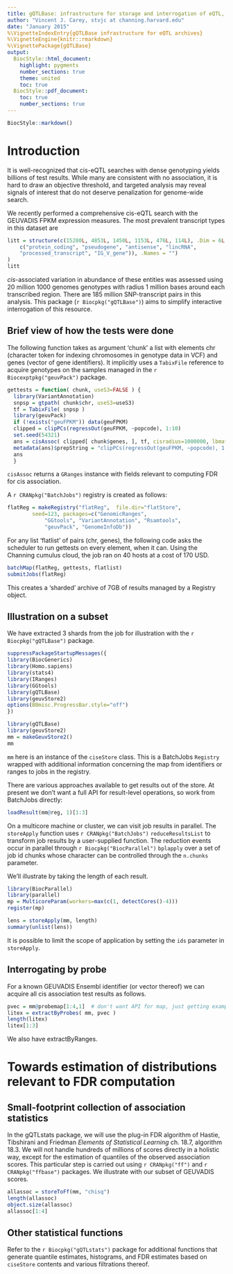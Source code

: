 ```yaml
---
title: gQTLBase: infrastructure for storage and interrogation of eQTL, mQTL, dsQTL etc. archives
author: "Vincent J. Carey, stvjc at channing.harvard.edu"
date: "January 2015"
%\VignetteIndexEntry{gQTLBase infrastructure for eQTL archives}
%\VignetteEngine{knitr::rmarkdown}
%\VignettePackage{gQTLBase}
output:
  BiocStyle::html_document:
    highlight: pygments
    number_sections: true
    theme: united
    toc: true
  BiocStyle::pdf_document:
    toc: true
    number_sections: true
---
```


```r
BiocStyle::markdown()
```


# Introduction

It is well-recognized that cis-eQTL searches with
dense genotyping yields billions of test results.  While
many are consistent with no association, it is hard to draw
an objective threshold, and targeted analysis may reveal
signals of interest that do not deserve penalization for
genome-wide search.

We recently performed a comprehensive cis-eQTL search
with the GEUVADIS FPKM expression measures.  The
most prevalent transcript types in this 
dataset are

```r
litt = structure(c(15280L, 4853L, 1450L, 1153L, 476L, 114L), .Dim = 6L, .Dimnames = structure(list(
    c("protein_coding", "pseudogene", "antisense", "lincRNA", 
    "processed_transcript", "IG_V_gene")), .Names = "")
)
litt
```
*cis*-associated variation in abundance of
these entities
was assessed using 20 million 1000 genomes genotypes with
radius 1 million bases around each transcribed region.  There are
185 million SNP-transcript pairs in this analysis.  This
package (`r Biocpkg("gQTLBase")`) aims to simplify interactive interrogation of
this resource.

## Brief view of how the tests were done

The following function takes as argument 'chunk' a list with elements
chr (character token for indexing chromosomes in
genotype data in VCF) and genes (vector of gene identifiers).
It implicitly uses a `TabixFile` reference to acquire genotypes
on the samples managed in the `r Biocexptpkg("geuvPack")` package.

```r
gettests = function( chunk, useS3=FALSE ) {
  library(VariantAnnotation)
  snpsp = gtpath( chunk$chr, useS3=useS3)
  tf = TabixFile( snpsp )
  library(geuvPack)
  if (!exists("geuFPKM")) data(geuFPKM)
  clipped = clipPCs(regressOut(geuFPKM, ~popcode), 1:10)
  set.seed(54321)
  ans = cisAssoc( clipped[ chunk$genes, ], tf, cisradius=1000000, lbmaf=0.01 )
  metadata(ans)$prepString = "clipPCs(regressOut(geuFPKM, ~popcode), 1:10)"
  ans
  }
```

`cisAssoc` returns a `GRanges` instance with fields relevant to computing
FDR for cis association.

A `r CRANpkg("BatchJobs")` registry is created as follows:

```r
flatReg = makeRegistry("flatReg",  file.dir="flatStore",
        seed=123, packages=c("GenomicRanges",
            "GGtools", "VariantAnnotation", "Rsamtools",
            "geuvPack", "GenomeInfoDb"))
```

For any list 'flatlist' of pairs (chr, genes), the following
code asks the scheduler to run gettests on every element, when
it can.  Using the Channing cumulus cloud, the job ran on 40
hosts at a cost of 170 USD.
```r
batchMap(flatReg, gettests, flatlist)
submitJobs(flatReg)
```

This creates a 'sharded' archive of 7GB of results managed by
a Registry object.


## Illustration on a subset

We have extracted 3 shards from the job for illustration with the
`r Biocpkg("gQTLBase")` package.
```r
suppressPackageStartupMessages({
library(BiocGenerics)
library(Homo.sapiens)
library(stats4)
library(IRanges)
library(GGtools)
library(gQTLBase)
library(geuvStore2)
options(BBmisc.ProgressBar.style="off")
})
```
```r
library(gQTLBase)
library(geuvStore2)
mm = makeGeuvStore2()
mm
```

`mm` here is an instance of the `ciseStore` class.
This is a BatchJobs `Registry` wrapped
with additional information concerning the
map from identifiers or ranges to jobs in the
registry.  

There are various approaches available to get results
out of the store.  At present we don't want a full
API for result-level operations, so work from BatchJobs
directly:
```r
loadResult(mm@reg, 1)[1:3]
```


On a multicore machine or cluster, we can visit job results in parallel.
The `storeApply` function uses `r CRANpkg("BatchJobs")` `reduceResultsList` to transform
job results by a user-supplied function.  The reduction events
occur in parallel through `r Biocpkg("BiocParallel")` `bplapply` over a set
of job id chunks whose character can be controlled through
the `n.chunks` parameter.

We'll illustrate by taking the length of each result.
```r
library(BiocParallel)
library(parallel)
mp = MulticoreParam(workers=max(c(1, detectCores()-4)))
register(mp)
```
```r
lens = storeApply(mm, length)
summary(unlist(lens))
```

It is possible to limit the scope of application by setting the
`ids` parameter in `storeApply`.

## Interrogating by probe

For a known GEUVADIS Ensembl identifier (or vector
thereof) we can acquire all cis association test results as follows.

```r
pvec = mm@probemap[1:4,1]  # don't want API for map, just getting examples
litex = extractByProbes( mm, pvec )
length(litex)
litex[1:3]
```

We also have extractByRanges.

# Towards estimation of distributions relevant to FDR computation 

## Small-footprint collection of association statistics

In the gQTLstats package,
we will use the plug-in FDR algorithm of Hastie, Tibshirani and
Friedman *Elements of Statistical Learning* ch. 18.7, algorithm
18.3.  We will not handle hundreds of millions of scores directly
in a holistic way, except for the estimation of quantiles of the observed
association scores.  This particular step is carried out 
using `r CRANpkg("ff")` and
`r CRANpkg("ffbase")` packages.  We illustrate with our subset of GEUVADIS scores.


```r
allassoc = storeToFf(mm, "chisq")
length(allassoc)
object.size(allassoc)
allassoc[1:4]
```

## Other statistical functions

Refer to the `r Biocpkg("gQTLstats")` package for additional
functions that generate quantile estimates, histograms, and
FDR estimates based on `ciseStore` contents and various
filtrations thereof.
